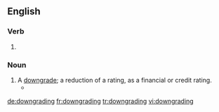 ==English==

===Verb===
{{head|en}}

# {{present participle of|downgrade|lang=en}}

===Noun===
{{en-noun}}

# A [[downgrade]]; a reduction of a rating, as a financial or credit rating.
#* {{quote-news|year=2007|date=July 11|author=Vikas Bajaj|title=Rate Agencies Move Toward Downgrading Some Mortgage Bonds|work=New York Times|url=http://www.nytimes.com/2007/07/11/business/11lend.html
|passage=Financial markets fell sharply on the news of possible '''downgradings'''.}}

[[de:downgrading]]
[[fr:downgrading]]
[[tr:downgrading]]
[[vi:downgrading]]